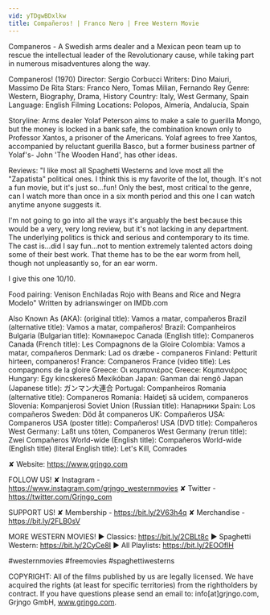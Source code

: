 ```yaml
---
vid: yTDgwBDxlkw
title: Compañeros! | Franco Nero | Free Western Movie
---
```


Companeros - A Swedish arms dealer and a Mexican peon team up to rescue the intellectual leader of the Revolutionary cause, while taking part in numerous misadventures along the way.

Companeros! (1970)
Director: Sergio Corbucci
Writers: Dino Maiuri, Massimo De Rita
Stars: Franco Nero, Tomas Milian, Fernando Rey
Genre: Western, Biography, Drama, History 
Country: Italy, West Germany, Spain
Language: English
Filming Locations: Polopos, Almería, Andalucía, Spain

Storyline:
Arms dealer Yolaf Peterson aims to make a sale to guerilla Mongo, but the money is locked in a bank safe, the combination known only to Professor Xantos, a prisoner of the Americans. Yolaf agrees to free Xantos, accompanied by reluctant guerilla Basco, but a former business partner of Yolaf's- John 'The Wooden Hand', has other ideas.


Reviews:
"I like most all Spaghetti Westerns and love most all the "Zapatista" political ones. I think this is my favorite of the lot, though. It's not a fun movie, but it's just so...fun! Only the best, most critical to the genre, can I watch more than once in a six month period and this one I can watch anytime anyone suggests it.

I'm not going to go into all the ways it's arguably the best because this would be a very, very long review, but it's not lacking in any department. The underlying politics is thick and serious and contemporary to its time. The cast is...did I say fun...not to mention extremely talented actors doing some of their best work. That theme has to be the ear worm from hell, though not unpleasantly so, for an ear worm.

I give this one 10/10.

Food pairing: Venison Enchiladas Rojo with Beans and Rice and Negra Modelo" Written by adrianswinger on IMDb.com

Also Known As (AKA): 
(original title): Vamos a matar, compañeros
Brazil (alternative title): Vamos a matar, compañeros!
Brazil: Companheiros
Bulgaria (Bulgarian title): Компанерос
Canada (English title): Companeros
Canada (French title): Les Compagnons de la Gloire
Colombia: Vamos a matar, compañeros
Denmark: Lad os dræbe - companeros
Finland: Petturit hirteen, companeros!
France: Companeros
France (video title): Les compagnons de la gloire
Greece: Οι κομπανιέρος
Greece: Κομπανιέρος
Hungary: Egy kincskereső Mexikóban
Japan: Ganman dai rengô
Japan (Japanese title): ガンマン大連合
Portugal: Companheiros
Romania (alternative title): Companeros
Romania: Haideţi să ucidem, companeros
Slovenia: Kompanjerosi
Soviet Union (Russian title): Напарники
Spain: Los compañeros
Sweden: Död åt companeros
UK: Compañeros
USA: Companeros
USA (poster title): Compañeros!
USA (DVD title): Compañeros
West Germany: Laßt uns töten, Companeros
West Germany (rerun title): Zwei Compañeros
World-wide (English title): Compañeros
World-wide (English title) (literal English title): Let's Kill, Comrades

✘ Website: https://www.grjngo.com

FOLLOW US!
✘ Instagram - https://www.instagram.com/grjngo_westernmovies
✘ Twitter - https://twitter.com/Grjngo_com

SUPPORT US!
✘ Membership - https://bit.ly/2V63h4q
✘ Merchandise - https://bit.ly/2FLB0sV

MORE WESTERN MOVIES! 
► Classics: https://bit.ly/2CBLt8c 
► Spaghetti Western: https://bit.ly/2CyCe8I 
► All Playlists: https://bit.ly/2EOOfIH 

#westernmovies #freemovies #spaghettiwesterns

COPYRIGHT: All of the films published by us are legally licensed. We have acquired the rights (at least for specific territories) from the rightholders by contract. If you have questions please send an email to: info[at]grjngo.com, Grjngo GmbH, www.grjngo.com.